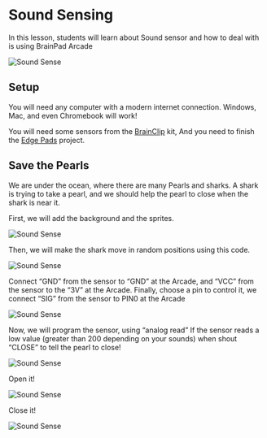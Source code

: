 # Sound Sensing

In this lesson, students will learn about Sound sensor and how to deal with is using BrainPad Arcade

![Sound Sense](pathname:///img/res/arcade/sound-sense.gif)


## Setup

You will need any computer with a modern internet connection. Windows, Mac, and even Chromebook will work!

You will need some sensors from the [BrainClip](../../catalog/brainclip) kit, And you need to finish the [Edge Pads](/docs/resources/lessons/edge-pads) project.

## Save the Pearls

We are under the ocean, where there are many Pearls and sharks. A shark is trying to take a pearl, and we should help the pearl to close when the shark is near it.

First, we will add the background and the sprites.

![Sound Sense](pathname:///img/res/arcade/ss_3.png)

Then, we will make the shark move in random positions using this code.

![Sound Sense](pathname:///img/res/arcade/ss_4.png)


Connect “GND” from the sensor to “GND” at the Arcade, and “VCC” from the sensor to the “3V” at the Arcade.
Finally, choose a pin to control it, we connect “SIG” from the sensor to PIN0 at the Arcade

![Sound Sense](pathname:///img/res/arcade/ss_5.png)

Now, we will program the sensor, using “analog read” If the sensor reads a low value (greater than 200 depending on your sounds) when shout “CLOSE” to tell the pearl to close!

![Sound Sense](pathname:///img/res/arcade/ss_6.png)

Open it!

![Sound Sense](pathname:///img/res/arcade/ss_7.jpg)

Close it!

![Sound Sense](pathname:///img/res/arcade/ss_8.jpg)




